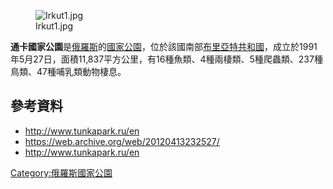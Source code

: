 [[Image:Irkut1.jpg|right]]

{{coords|51|41|N|102|08|E|region:RU|display=title}}

'''通卡國家公園'''是[[俄羅斯|俄羅斯]]的[[國家公園|國家公園]]，位於該國南部[[布里亞特共和國|布里亞特共和國]]，成立於1991年5月27日，面積11,837平方公里，有16種魚類、4種兩棲類、5種爬蟲類、237種鳥類、47種哺乳類動物棲息。

==參考資料==
* http://www.tunkapark.ru/en {{Wayback|url=http://www.tunkapark.ru/en |date=20120413232527 }}
* https://web.archive.org/web/20120413232527/
* http://www.tunkapark.ru/en {{Wayback|url=http://www.tunkapark.ru/en |date=20120413232527 }}

{{Russia-geo-stub}}
[[Category:俄羅斯國家公園|Category:俄羅斯國家公園]]